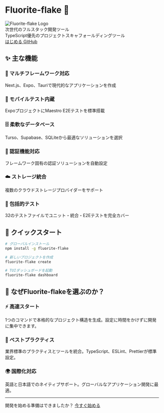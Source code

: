 
<div style={{textAlign: 'center', padding: '4rem 0 2rem 0'}}>

# Fluorite-flake 🚀

<Bleed>
  <div style={{display: 'flex', justifyContent: 'center', alignItems: 'center', margin: '2rem 0'}}>
    <img src="/fluorite-flake-logo.png" alt="Fluorite-flake Logo" style={{width: '256px', height: '256px', display: 'block'}} />
  </div>
</Bleed>


<div style={{fontSize: '1.25rem', color: '#666', margin: '1rem 0 3rem 0', lineHeight: '1.6'}}>
次世代のフルスタック開発ツール<br />
TypeScript優先のプロジェクトスキャフォールディングツール
</div>

<div style={{display: 'flex', gap: '1rem', justifyContent: 'center', flexWrap: 'wrap', margin: '2rem 0'}}>
  <a href="/ja-JP/docs/get-started" style={{
    display: 'inline-block',
    padding: '0.75rem 1.5rem',
    backgroundColor: '#0070f3',
    color: 'white',
    borderRadius: '0.5rem',
    textDecoration: 'none',
    fontWeight: 'bold',
    whiteSpace: 'nowrap'
  }}>
    はじめる
  </a>
  <a href="https://github.com/kotsutsumi/fluorite-flake" style={{
    display: 'inline-block',
    padding: '0.75rem 1.5rem',
    border: '1px solid #0070f3',
    color: '#0070f3',
    borderRadius: '0.5rem',
    textDecoration: 'none',
    fontWeight: 'bold',
    whiteSpace: 'nowrap'
  }}>
    GitHub
  </a>
</div>

</div>

## ✨ 主な機能

<div style={{display: 'grid', gridTemplateColumns: 'repeat(auto-fit, minmax(250px, 1fr))', gap: '1.5rem', margin: '2rem 0'}}>

<div style={{padding: '1.5rem', border: '1px solid #e1e5e9', borderRadius: '0.5rem', backgroundColor: '#fafafa'}}>
  <h3 style={{margin: '0 0 1rem 0', color: '#0070f3'}}>🎯 マルチフレームワーク対応</h3>
  <span style={{margin: 0, color: '#666', fontSize: '0.9rem', display: 'block'}}>
    Next.js、Expo、Tauriで現代的なアプリケーションを作成
  </span>
</div>

<div style={{padding: '1.5rem', border: '1px solid #e1e5e9', borderRadius: '0.5rem', backgroundColor: '#fafafa'}}>
  <h3 style={{margin: '0 0 1rem 0', color: '#0070f3'}}>📱 モバイルテスト内蔵</h3>
  <span style={{margin: 0, color: '#666', fontSize: '0.9rem', display: 'block'}}>
    ExpoプロジェクトにMaestro E2Eテストを標準搭載
  </span>
</div>

<div style={{padding: '1.5rem', border: '1px solid #e1e5e9', borderRadius: '0.5rem', backgroundColor: '#fafafa'}}>
  <h3 style={{margin: '0 0 1rem 0', color: '#0070f3'}}>🗄️ 柔軟なデータベース</h3>
  <span style={{margin: 0, color: '#666', fontSize: '0.9rem', display: 'block'}}>
    Turso、Supabase、SQLiteから最適なソリューションを選択
  </span>
</div>

<div style={{padding: '1.5rem', border: '1px solid #e1e5e9', borderRadius: '0.5rem', backgroundColor: '#fafafa'}}>
  <h3 style={{margin: '0 0 1rem 0', color: '#0070f3'}}>🔐 認証機能対応</h3>
  <span style={{margin: 0, color: '#666', fontSize: '0.9rem', display: 'block'}}>
    フレームワーク固有の認証ソリューションを自動設定
  </span>
</div>

<div style={{padding: '1.5rem', border: '1px solid #e1e5e9', borderRadius: '0.5rem', backgroundColor: '#fafafa'}}>
  <h3 style={{margin: '0 0 1rem 0', color: '#0070f3'}}>☁️ ストレージ統合</h3>
  <span style={{margin: 0, color: '#666', fontSize: '0.9rem', display: 'block'}}>
    複数のクラウドストレージプロバイダーをサポート
  </span>
</div>

<div style={{padding: '1.5rem', border: '1px solid #e1e5e9', borderRadius: '0.5rem', backgroundColor: '#fafafa'}}>
  <h3 style={{margin: '0 0 1rem 0', color: '#0070f3'}}>🧪 包括的テスト</h3>
  <span style={{margin: 0, color: '#666', fontSize: '0.9rem', display: 'block'}}>
    32のテストファイルでユニット・統合・E2Eテストを完全カバー
  </span>
</div>

</div>

## 🚀 クイックスタート

```bash
# グローバルインストール
npm install -g fluorite-flake

# 新しいプロジェクトを作成
fluorite-flake create

# TUIダッシュボードを起動
fluorite-flake dashboard
```

## 🌟 なぜFluorite-flakeを選ぶのか？

<div style={{display: 'grid', gridTemplateColumns: 'repeat(auto-fit, minmax(300px, 1fr))', gap: '2rem', margin: '2rem 0'}}>

<div style={{padding: '1.5rem', border: '1px solid #e1e5e9', borderRadius: '0.5rem'}}>
  <h3 style={{margin: '0 0 1rem 0', color: '#0070f3'}}>⚡ 高速スタート</h3>
  <span style={{margin: 0, color: '#666', display: 'block'}}>
    1つのコマンドで本格的なプロジェクト構造を生成。設定に時間をかけずに開発に集中できます。
  </span>
</div>

<div style={{padding: '1.5rem', border: '1px solid #e1e5e9', borderRadius: '0.5rem'}}>
  <h3 style={{margin: '0 0 1rem 0', color: '#0070f3'}}>🎯 ベストプラクティス</h3>
  <span style={{margin: 0, color: '#666', display: 'block'}}>
    業界標準のプラクティスとツールを統合。TypeScript、ESLint、Prettierが標準設定。
  </span>
</div>

<div style={{padding: '1.5rem', border: '1px solid #e1e5e9', borderRadius: '0.5rem'}}>
  <h3 style={{margin: '0 0 1rem 0', color: '#0070f3'}}>🌍 国際化対応</h3>
  <span style={{margin: 0, color: '#666', display: 'block'}}>
    英語と日本語でのネイティブサポート。グローバルなアプリケーション開発に最適。
  </span>
</div>

</div>

---

<div style={{textAlign: 'center', padding: '2rem 0'}}>
  <span style={{color: '#666', margin: '0 0 1rem 0', display: 'block'}}>
    開発を始める準備はできましたか？
  </span>
  <a href="/ja-JP/docs/get-started" style={{
    display: 'inline-block',
    padding: '1rem 2rem',
    backgroundColor: '#0070f3',
    color: 'white',
    borderRadius: '0.5rem',
    textDecoration: 'none',
    fontWeight: 'bold',
    fontSize: '1.1rem',
    whiteSpace: 'nowrap'
  }}>
    今すぐ始める
  </a>
</div>
